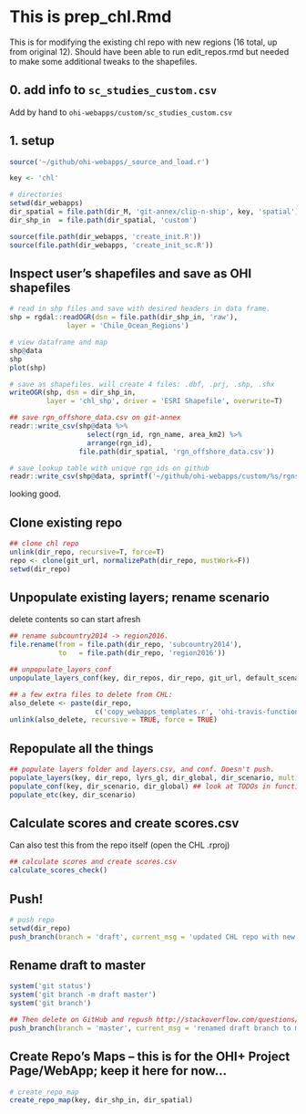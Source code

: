 # This is prep_chl.Rmd

This is for modifying the existing chl repo with new regions (16 total, up from original 12). Should have been able to run edit_repos.rmd but needed to make some additional tweaks to the shapefiles. 

## 0. add info to `sc_studies_custom.csv` 

Add by hand to `ohi-webapps/custom/sc_studies_custom.csv`

## 1. setup

```r

source('~/github/ohi-webapps/_source_and_load.r')

key <- 'chl'

# directories
setwd(dir_webapps)
dir_spatial = file.path(dir_M, 'git-annex/clip-n-ship', key, 'spatial')
dir_shp_in  = file.path(dir_spatial, 'custom')

source(file.path(dir_webapps, 'create_init.R'))
source(file.path(dir_webapps, 'create_init_sc.R'))


```

## Inspect user's shapefiles and save as OHI shapefiles

```r

# read in shp files and save with desired headers in data frame.
shp = rgdal::readOGR(dsn = file.path(dir_shp_in, 'raw'),
              layer = 'Chile_Ocean_Regions')

# view dataframe and map
shp@data
shp
plot(shp)

# save as shapefiles. will create 4 files: .dbf, .prj, .shp, .shx
writeOGR(shp, dsn = dir_shp_in, 
         layer = 'chl_shp', driver = 'ESRI Shapefile', overwrite=T) 

## save rgn_offshore_data.csv on git-annex
readr::write_csv(shp@data %>% 
                   select(rgn_id, rgn_name, area_km2) %>%
                   arrange(rgn_id), 
                 file.path(dir_spatial, 'rgn_offshore_data.csv'))

# save lookup table with unique rgn_ids on github
readr::write_csv(shp@data, sprintf('~/github/ohi-webapps/custom/%s/rgns_custom.csv', key))

```
looking good. 

## Clone existing repo

```r

## clone chl repo
unlink(dir_repo, recursive=T, force=T)
repo <- clone(git_url, normalizePath(dir_repo, mustWork=F))
setwd(dir_repo)

```

## Unpopulate existing layers; rename scenario
delete contents so can start afresh

```r
## rename subcountry2014 -> region2016. 
file.rename(from = file.path(dir_repo, 'subcountry2014'),
            to   = file.path(dir_repo, 'region2016'))

## unpopulate_layers_conf
unpopulate_layers_conf(key, dir_repos, dir_repo, git_url, default_scenario)

## a few extra files to delete from CHL: 
also_delete <- paste(dir_repo, 
                     c('copy_webapps_templates.r', 'ohi-travis-functions.R', 'travis-tool.sh'), sep = '/')
unlink(also_delete, recursive = TRUE, force = TRUE)
```

## Repopulate all the things

```r
## populate layers folder and layers.csv, and conf. Doesn't push. 
populate_layers(key, dir_repo, lyrs_gl, dir_global, dir_scenario, multi_nation = FALSE)
populate_conf(key, dir_scenario, dir_global) ## look at TODOs in functions.r
populate_etc(key, dir_scenario)
```

## Calculate scores and create scores.csv

Can also test this from the repo itself (open the CHL .rproj)

```r
## calculate scores and create scores.csv
calculate_scores_check()

```


## Push!

```r
# push repo
setwd(dir_repo)
push_branch(branch = 'draft', current_msg = 'updated CHL repo with new region boundaries') 

```

## Rename draft to master

```r

system('git status')
system('git branch -m draft master')
system('git branch')

## Then delete on GitHub and repush http://stackoverflow.com/questions/9524933/renaming-a-branch-in-github
push_branch(branch = 'master', current_msg = 'renamed draft branch to master branch') 

```


## Create Repo's Maps -- this is for the OHI+ Project Page/WebApp; keep it here for now...

```r
# create_repo_map
create_repo_map(key, dir_shp_in, dir_spatial) 

```
